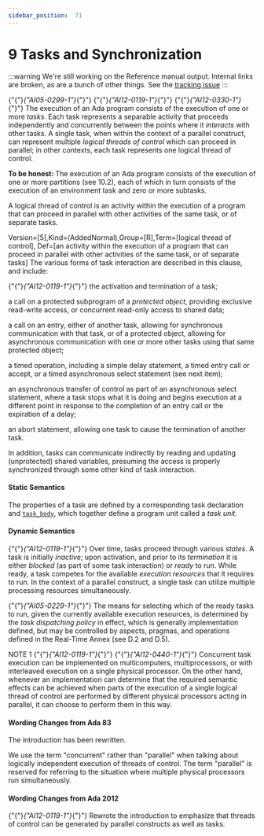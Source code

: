---
sidebar_position:  71
---

# 9 Tasks and Synchronization

:::warning
We're still working on the Reference manual output.  Internal links are broken,
as are a bunch of other things.
See the [tracking issue](https://github.com/ada-lang-io/ada-lang-io/issues/20)
:::


<p>{"{"}<em>{"AI05-0299-1"}</em>{"}"} {"{"}<em>{"AI12-0119-1"}</em>{"}"} {"{"}<em>{"AI12-0330-1"}</em>{"}"} The execution of an Ada program consists of the execution of one or more <em>tasks</em>. Each task represents a separable activity that proceeds independently and concurrently between the points where it <em>interacts</em> with other tasks. A single task, when within the context of a parallel construct, can represent multiple <em>logical threads of control</em> which can proceed in parallel; in other contexts, each task represents one logical thread of control. </p>
<Admonition type="aarm" aarm="note" title="Note: ">
<p><strong>To be honest: </strong>The execution of an Ada program consists of the execution of one or more partitions (see 10.2), each of which in turn consists of the execution of an environment task and zero or more subtasks. </p></Admonition>

<Admonition type="aarm" aarm="glossary-entry" title="Glossary entry: ">
<p><strong></strong>A logical thread of control is an activity within the execution of a program that can proceed in parallel with other activities of the same task, or of separate tasks.</p></Admonition>

<p>Version=[5],Kind=(AddedNormal),Group=[R],Term=[logical thread of control], Def=[an activity within the execution of a program that can proceed in parallel with other activities of the same task, or of separate tasks] The various forms of task interaction are described in this clause, and include:</p>
<p>{"{"}<em>{"AI12-0119-1"}</em>{"}"} the activation and termination of a task;</p>
<p>a call on a protected subprogram of a <em>protected object</em>, providing exclusive read-write access, or concurrent read-only access to shared data;</p>
<p>a call on an entry, either of another task, allowing for synchronous communication with that task, or of a protected object, allowing for asynchronous communication with one or more other tasks using that same protected object;</p>
<p>a timed operation, including a simple delay statement, a timed entry call or accept, or a timed asynchronous select statement (see next item);</p>
<p>an asynchronous transfer of control as part of an asynchronous select statement, where a task stops what it is doing and begins execution at a different point in response to the completion of an entry call or the expiration of a delay;</p>
<p>an abort statement, allowing one task to cause the termination of another task. </p>
<p>In addition, tasks can communicate indirectly by reading and updating (unprotected) shared variables, presuming the access is properly synchronized through some other kind of task interaction.</p>

#### Static Semantics

<p>The properties of a task are defined by a corresponding task declaration and <code><a href="../AA-9/AA-9.1#S0248">task_body</a></code>, which together define a program unit called a <em>task unit</em>. </p>

#### Dynamic Semantics

<p>{"{"}<em>{"AI12-0119-1"}</em>{"}"} Over time, tasks proceed through various <em>states</em>. A task is initially <em>inactive</em>; upon activation, and prior to its <em>termination</em> it is either <em>blocked</em> (as part of some task interaction) or <em>ready</em> to run. While ready, a task competes for the available <em>execution resources</em> that it requires to run. In the context of a parallel construct, a single task can utilize multiple processing resources simultaneously. </p>
<Admonition type="aarm" aarm="discussion" title="Discussion: ">
<p><strong></strong>{"{"}<em>{"AI05-0229-1"}</em>{"}"} The means for selecting which of the ready tasks to run, given the currently available execution resources, is determined by the <em>task dispatching policy</em> in effect, which is generally implementation defined, but may be controlled by aspects, pragmas, and operations defined in the Real-Time Annex (see D.2 and D.5). </p></Admonition>

<Admonition type="aarm" aarm="note" title="Note: ">
<p>NOTE 1   {"{"}<em>{"AI12-0119-1"}</em>{"}"} {"{"}<em>{"AI12-0440-1"}</em>{"}"} Concurrent task execution can be implemented on multicomputers, multiprocessors, or with interleaved execution on a single physical processor. On the other hand, whenever an implementation can determine that the required semantic effects can be achieved when parts of the execution of a single logical thread of control are performed by different physical processors acting in parallel, it can choose to perform them in this way.</p></Admonition>


#### Wording Changes from Ada 83

<Admonition type="aarm" aarm="note" title="Note: ">
<p>The introduction has been rewritten.</p></Admonition>

<Admonition type="aarm" aarm="note" title="Note: ">
<p>We use the term "concurrent" rather than "parallel" when talking about logically independent execution of threads of control. The term "parallel" is reserved for referring to the situation where multiple physical processors run simultaneously. </p></Admonition>


#### Wording Changes from Ada 2012

<Admonition type="aarm" aarm="note" title="Note: ">
<p>{"{"}<em>{"AI12-0119-1"}</em>{"}"} Rewrote the introduction to emphasize that threads of control can be generated by parallel constructs as well as tasks. </p></Admonition>

